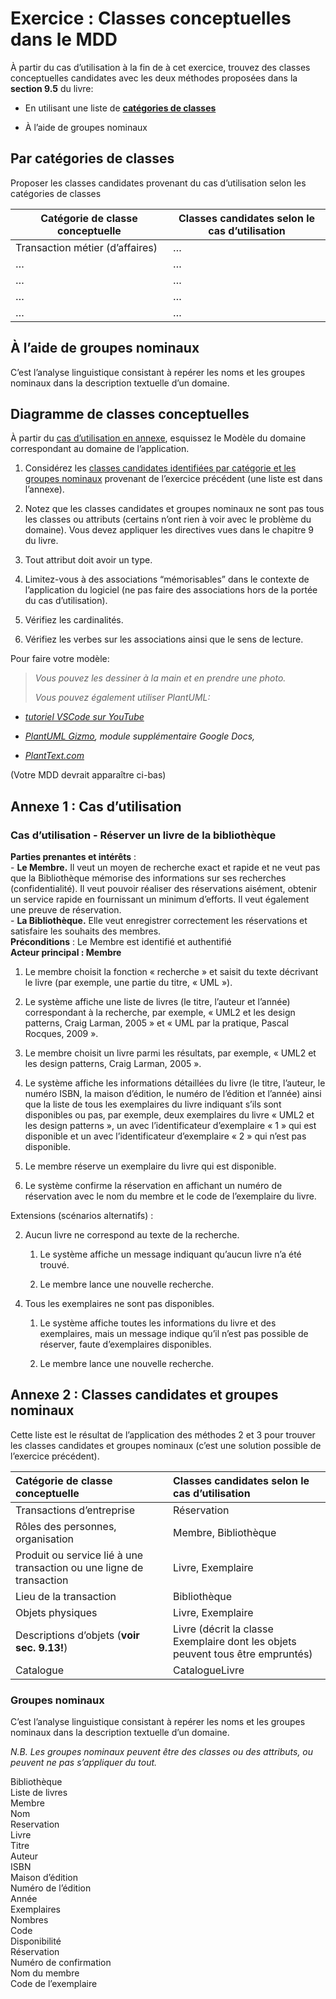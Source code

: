 # Exercice : Classes conceptuelles dans le MDD

À partir du cas d’utilisation à la fin de à cet exercice, trouvez des
classes conceptuelles candidates avec les deux méthodes proposées dans
la **section 9.5** du livre:

-   En utilisant une liste de [**catégories de classes**](#sec-categoriesClasses)

-   À l’aide de groupes nominaux

## Par catégories de classes

Proposer les classes candidates provenant du cas d’utilisation selon les
catégories de classes

| **Catégorie de classe conceptuelle**      | **Classes candidates selon le cas d’utilisation** |
| ----------- | ----------- |
|Transaction métier (d'affaires)             |      ...       |    
|     ...        |       ...      |
|      ...       |       ...      |
|     ...        |       ...      |
|      ...       |       ...      |

## À l’aide de groupes nominaux

C’est l’analyse linguistique consistant à repérer les noms et les
groupes nominaux dans la description textuelle d’un domaine.

## Diagramme de classes conceptuelles

À partir du [cas d’utilisation en annexe](#sec-usecases), esquissez le Modèle du domaine correspondant au
domaine de l’application.

1. Considérez les   [classes candidates identifiées par catégorie et les groupes nominaux](#sec-classes) provenant de l’exercice précédent (une liste est dans l’annexe).

2. Notez que les classes candidates et groupes nominaux ne sont pas tous les classes ou attributs (certains n’ont rien à voir avec le problème du domaine). Vous devez appliquer
les directives vues dans le chapitre 9 du livre.

3. Tout attribut doit avoir un type.

4. Limitez-vous à des associations “mémorisables” dans le contexte de l’application du logiciel (ne pas faire des associations hors de la portée du cas d’utilisation).

5. Vérifiez les cardinalités.

6. Vérifiez les verbes sur les associations ainsi que le sens de lecture.

Pour faire votre modèle:

> *Vous pouvez les dessiner à la main et en prendre une photo.*
>
> *Vous pouvez également utiliser PlantUML:*

-   *[tutoriel VSCode sur YouTube](https://www.youtube.com/watch?v=xkwJ9GwgZJU)*

-   *[PlantUML Gizmo](https://gsuite.google.com/marketplace/app/plantuml_gizmo/950520042571), module supplémentaire Google Docs,*

-   [*PlantText.com*](https://www.planttext.com/)


(Votre MDD devrait apparaître ci-bas) 


## Annexe 1 : Cas d'utilisation

### Cas d’utilisation - Réserver un livre de la bibliothèque{#sec-usecases}

**Parties prenantes et intérêts** :  
- **Le Membre.** Il veut un moyen de recherche exact et rapide et ne
veut pas que la Bibliothèque mémorise des informations sur ses
recherches (confidentialité). Il veut pouvoir réaliser des réservations
aisément, obtenir un service rapide en fournissant un minimum d’efforts.
Il veut également une preuve de réservation.  
- **La Bibliothèque.** Elle veut enregistrer correctement les
réservations et satisfaire les souhaits des membres.  
**Préconditions** : Le Membre est identifié et authentifié  
**Acteur principal : Membre**

1.  Le membre choisit la fonction « recherche » et saisit du texte décrivant le livre (par exemple, une partie du titre, « UML »).

2.  Le système affiche une liste de livres (le titre, l’auteur et l’année) correspondant à la recherche, par exemple, « UML2 et les
design patterns, Craig Larman, 2005 » et « UML par la pratique, Pascal Rocques, 2009 ».

3.  Le membre choisit un livre parmi les résultats, par exemple, « UML2 et les design patterns, Craig Larman, 2005 ».

4.  Le système affiche les informations détaillées du livre (le titre, l’auteur, le numéro ISBN, la maison d’édition, le numéro de l’édition et l’année) ainsi que la liste de tous les exemplaires
du livre indiquant s’ils sont disponibles ou pas, par exemple,
deux exemplaires du livre « UML2 et les design patterns », un avec
l’identificateur d’exemplaire « 1 » qui est disponible et un avec
l’identificateur d’exemplaire « 2 » qui n’est pas disponible.

5.  Le membre réserve un exemplaire du livre qui est disponible.

6.  Le système confirme la réservation en affichant un numéro de
réservation avec le nom du membre et le code de l’exemplaire du
livre.

Extensions (scénarios alternatifs) :

2.  Aucun livre ne correspond au texte de la recherche.

    1.  Le système affiche un message indiquant qu’aucun livre n’a été trouvé.

    2.  Le membre lance une nouvelle recherche.

<!-- -->

4.  Tous les exemplaires ne sont pas disponibles.

    1.  Le système affiche toutes les informations du livre et des exemplaires, mais un message indique qu’il n’est pas possible de réserver, faute d’exemplaires disponibles.

    2.  Le membre lance une nouvelle recherche.

## Annexe 2 :  Classes candidates et groupes nominaux{#sec-classes}

Cette liste est le résultat de l’application des méthodes 2 et 3 pour trouver les classes
candidates et groupes nominaux (c’est une solution possible de l’exercice précédent).

 **Catégorie de classe conceptuelle** | **Classes candidates selon le cas d’utilisation** 
:----------|:----------
Transactions d’entreprise  | Réservation
Rôles des personnes, organisation  | Membre, Bibliothèque
Produit ou service lié à une transaction ou une ligne de transaction | Livre, Exemplaire    
Lieu de la transaction  | Bibliothèque
Objets physiques | Livre, Exemplaire 
Descriptions d’objets (**voir sec. 9.13!**)  | Livre (décrit la classe Exemplaire dont les objets peuvent tous être empruntés)
Catalogue | CatalogueLivre  

### Groupes nominaux

C’est l’analyse linguistique consistant à repérer les noms et les
groupes nominaux dans la description textuelle d’un domaine.

*N.B. Les groupes nominaux peuvent être des classes ou des attributs, ou peuvent ne pas s’appliquer du tout.*

Bibliothèque \
Liste de livres \
Membre \
Nom \
Reservation \
Livre \
Titre \
Auteur \
ISBN \
Maison d’édition \
Numéro de l’édition \
Année \
Exemplaires \
Nombres \
Code \
Disponibilité \
Réservation \
Numéro de confirmation \
Nom du membre \
Code de l’exemplaire 